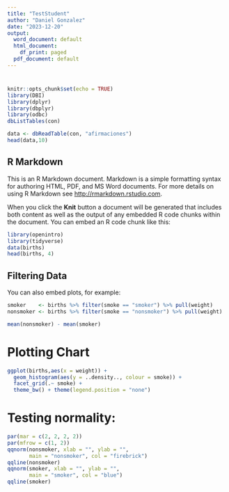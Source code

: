 ```yaml
---
title: "TestStudent"
author: "Daniel Gonzalez"
date: "2023-12-20"
output:
  word_document: default
  html_document:
    df_print: paged
  pdf_document: default
---
```


# 

```r
knitr::opts_chunk$set(echo = TRUE)
library(DBI)
library(dplyr)
library(dbplyr)
library(odbc)
dbListTables(con)


```

```r
data <- dbReadTable(con, "afirmaciones")
head(data,10)
```

## R Markdown

This is an R Markdown document. Markdown is a simple formatting syntax for authoring HTML, PDF, and MS Word documents. For more details on using R Markdown see <http://rmarkdown.rstudio.com>.

When you click the **Knit** button a document will be generated that includes both content as well as the output of any embedded R code chunks within the document. You can embed an R code chunk like this:

```r
library(openintro)
library(tidyverse)
data(births)
head(births, 4)
```

## Filtering Data

You can also embed plots, for example:

```r
smoker    <- births %>% filter(smoke == "smoker") %>% pull(weight)
nonsmoker <- births %>% filter(smoke == "nonsmoker") %>% pull(weight)

mean(nonsmoker) - mean(smoker)
```

# Plotting Chart

```r
ggplot(births,aes(x = weight)) + 
  geom_histogram(aes(y = ..density.., colour = smoke)) +
  facet_grid(.~ smoke) +
  theme_bw() + theme(legend.position = "none")
```

# **Testing normality:**

```r
par(mar = c(2, 2, 2, 2))
par(mfrow = c(1, 2))
qqnorm(nonsmoker, xlab = "", ylab = "",
       main = "nonsmoker", col = "firebrick")
qqline(nonsmoker)
qqnorm(smoker, xlab = "", ylab = "",
       main = "smoker", col = "blue")
qqline(smoker)
```
